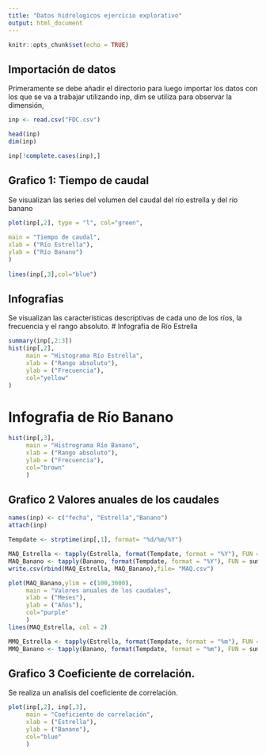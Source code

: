 ---
title: "Datos hidrologicos ejercicio explorativo"
output: html_document
---

```{r setup, include=FALSE}
knitr::opts_chunk$set(echo = TRUE)
```

## Importación de datos  
Primeramente se debe añadir el directorio para luego importar los datos con los que se va a trabajar utilizando inp, dim se utiliza para observar la dimensión, 

```{r}
inp <- read.csv("FDC.csv")

head(inp)
dim(inp)

inp[!complete.cases(inp),]
```

## Grafico 1: Tiempo de caudal

Se visualizan las series del volumen del caudal del río estrella y del río banano
```{r}
plot(inp[,2], type = "l", col="green",
     
main = "Tiempo de caudal",
xlab = ("Río Estrella"),
ylab = ("Río Banano")
)
 
lines(inp[,3],col="blue")
```  

## Infografias
Se visualizan las características descriptivas de cada uno de los ríos, la frecuencia y el rango absoluto. 
# Infografia de Río Estrella

```{r}
summary(inp[,2:3])
hist(inp[,2],
     main = "Histograma Río Estrella",
     xlab = ("Rango absoluto"),
     ylab = ("Frecuencia"),
     col="yellow"
)
```  

# Infografia de Río Banano


```{r}
hist(inp[,3],
     main = "Histrograma Río Banano",
     xlab = ("Rango absoluto"),
     ylab = ("Frecuencia"),
     col="brown"
     )
```   

## Grafico 2 Valores anuales de los caudales

```{r}
names(inp) <- c("fecha", "Estrella","Banano")
attach(inp)

Tempdate <- strptime(inp[,1], format= "%d/%m/%Y")

MAQ_Estrella <- tapply(Estrella, format(Tempdate, format = "%Y"), FUN = sum) 
MAQ_Banano <- tapply(Banano, format(Tempdate, format = "%Y"), FUN = sum)
write.csv(rbind(MAQ_Estrella, MAQ_Banano),file= "MAQ.csv")

plot(MAQ_Banano,ylim = c(100,3000),
     main = "Valores anuales de los caudales",
     xlab = ("Meses"),
     ylab = ("Años"),
     col="purple"
     )
lines(MAQ_Estrella, col = 2)

MMQ_Estrella <- tapply(Estrella, format(Tempdate, format = "%m"), FUN = sum)   
MMQ_Banano <- tapply(Banano, format(Tempdate, format = "%m"), FUN = sum) 
```                                

## Grafico 3 Coeficiente de correlación.
Se realiza un analisis del coeficiente de correlación.


```{r}
plot(inp[,2], inp[,3],
     main = "Coeficiente de correlación",
     xlab = ("Estrella"),
     ylab = ("Banano"),
     col="blue"
     )
```   
